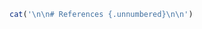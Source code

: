 <!-- PDF will include its own citations page before the index-->

```r
cat('\n\n# References {.unnumbered}\n\n')
```
